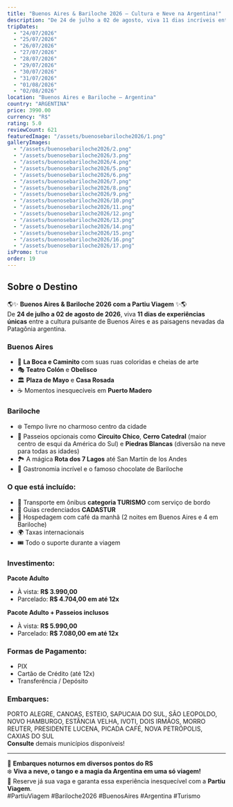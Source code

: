 ```yaml
---
title: "Buenos Aires & Bariloche 2026 – Cultura e Neve na Argentina!"
description: "De 24 de julho a 02 de agosto, viva 11 dias incríveis entre a vibrante Buenos Aires e a mágica Bariloche, com tango, gastronomia, neve e paisagens cinematográficas!"
tripDates:
  - "24/07/2026"
  - "25/07/2026"
  - "26/07/2026"
  - "27/07/2026"
  - "28/07/2026"
  - "29/07/2026"
  - "30/07/2026"
  - "31/07/2026"
  - "01/08/2026"
  - "02/08/2026"
location: "Buenos Aires e Bariloche – Argentina"
country: "ARGENTINA"
price: 3990.00
currency: "R$"
rating: 5.0
reviewCount: 621
featuredImage: "/assets/buenosebariloche2026/1.png"
galleryImages:
  - "/assets/buenosebariloche2026/2.png"
  - "/assets/buenosebariloche2026/3.png"
  - "/assets/buenosebariloche2026/4.png"
  - "/assets/buenosebariloche2026/5.png"
  - "/assets/buenosebariloche2026/6.png"
  - "/assets/buenosebariloche2026/7.png"
  - "/assets/buenosebariloche2026/8.png"
  - "/assets/buenosebariloche2026/9.png"
  - "/assets/buenosebariloche2026/10.png"
  - "/assets/buenosebariloche2026/11.png"
  - "/assets/buenosebariloche2026/12.png"
  - "/assets/buenosebariloche2026/13.png"
  - "/assets/buenosebariloche2026/14.png"
  - "/assets/buenosebariloche2026/15.png"
  - "/assets/buenosebariloche2026/16.png"
  - "/assets/buenosebariloche2026/17.png"
isPromo: true
order: 19
---
```


## Sobre o Destino

🌎✨ **Buenos Aires & Bariloche 2026 com a Partiu Viagem** ✨🌎  
De **24 de julho a 02 de agosto de 2026**, viva **11 dias de experiências únicas** entre a cultura pulsante de Buenos Aires e as paisagens nevadas da Patagônia argentina.

### Buenos Aires

- 🎨 **La Boca e Caminito** com suas ruas coloridas e cheias de arte  
- 🎭 **Teatro Colón** e **Obelisco**  
- 🏛️ **Plaza de Mayo** e **Casa Rosada**  
- ☕ Momentos inesquecíveis em **Puerto Madero**

### Bariloche

- ❄️ Tempo livre no charmoso centro da cidade  
- 🎿 Passeios opcionais como **Circuito Chico**, **Cerro Catedral** (maior centro de esqui da América do Sul) e **Piedras Blancas** (diversão na neve para todas as idades)  
- 🏞️ A mágica **Rota dos 7 Lagos** até San Martín de los Andes  
- 🍫 Gastronomia incrível e o famoso chocolate de Bariloche

### O que está incluído:

- 🚌 Transporte em ônibus **categoria TURISMO** com serviço de bordo  
- 👤 Guias credenciados **CADASTUR**  
- 🏨 Hospedagem com café da manhã (2 noites em Buenos Aires e 4 em Bariloche)  
- 🌍 Taxas internacionais  
- 🎟️ Todo o suporte durante a viagem

### Investimento:

**Pacote Adulto**  
- À vista: **R$ 3.990,00**  
- Parcelado: **R$ 4.704,00 em até 12x**

**Pacote Adulto + Passeios inclusos**  
- À vista: **R$ 5.990,00**  
- Parcelado: **R$ 7.080,00 em até 12x**

### Formas de Pagamento:

- PIX  
- Cartão de Crédito (até 12x)  
- Transferência / Depósito  

### Embarques:

PORTO ALEGRE, CANOAS, ESTEIO, SAPUCAIA DO SUL, SÃO LEOPOLDO, NOVO HAMBURGO, ESTÂNCIA VELHA, IVOTI, DOIS IRMÃOS, MORRO REUTER, PRESIDENTE LUCENA, PICADA CAFÉ, NOVA PETRÓPOLIS, CAXIAS DO SUL  
**Consulte** demais municípios disponíveis!

---

📍 **Embarques noturnos em diversos pontos do RS**  
❄️ **Viva a neve, o tango e a magia da Argentina em uma só viagem!**  
📲 Reserve já sua vaga e garanta essa experiência inesquecível com a **Partiu Viagem**.  
#PartiuViagem #Bariloche2026 #BuenosAires #Argentina #Turismo
